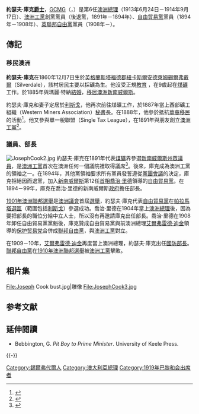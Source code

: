 {{Link style|time=2015-12-11T05:12:30+00:00}}
{{noteTA
|G1=UK Places
|G2=People
|G3=Country
}}
{{Infobox Prime Minister
|honorific-prefix=[[非常尊敬的|非常尊敬的]]
|name=約瑟夫·庫克[[爵士|爵士]]<br />Sir Joseph Cook
|honorific-suffix={{post-nominals|country=GBR|size=100%|GCMG}}
|image=JosephCookPEO.jpg
|order={{Flagicon|AUS}} 第6任[[澳大利亚总理|澳大利亚总理]]<br /><small>選舉：1913年、1914年</small>
|term_start    =1913年6月24日
|term_end      =1914年9月17日
|predecessor   =[[安德魯·費希爾|安德魯·費希爾]]
|successor     =[[安德魯·費希爾|安德魯·費希爾]]
|birth_date    ={{birth date|1860|12|7|df=y}}
|birth_place   ={{ENG}}[[斯塔福德郡|斯塔福德郡]][[紐卡斯爾安德萊姆區|紐卡斯爾安德萊姆區]]錫爾弗戴爾
|death_date    ={{death date and age|1947|7|30|1860|12|7|df=y}}
|death_place   ={{AUS}}[[新南威爾斯州|新南威爾斯州]][[悉尼|悉尼]]
|resting_place ={{AUS}}[[新南威爾斯州|新南威爾斯州]][[悉尼|悉尼]]悉尼北郊火葬場
|party=[[澳洲工黨|澳洲工黨]]（1891年－1894年）<br />[[自由貿易黨|自由貿易黨]]（1894年－1908年）<br />[[英聯邦自由黨|英聯邦自由黨]]（1908年－）
}}
'''約瑟夫·庫克[[爵士|爵士]]'''，[[聖米迦勒及聖喬治勳章|GCMG]]（{{lang-en|Sir Joseph Cook}}，{{bd|1860年|12月7日|1947年|7月30日}}）是第6任[[澳洲總理|澳洲總理]]（1913年6月24日－1914年9月17日）、[[澳洲工黨|澳洲工黨]]創黨黨員（後退黨，1891年－1894年）、[[自由貿易黨|自由貿易黨]]黨員（1894年－1908年）、[[英聯邦自由黨|英聯邦自由黨]]黨員（1908年－）。

==傳記==
===移民澳洲===
'''約瑟夫·庫克'''在1860年12月7日生於[[英格蘭|英格蘭]][[斯塔福德郡|斯塔福德郡]][[紐卡斯爾安德萊姆|紐卡斯爾安德萊姆]][[錫爾弗戴爾|錫爾弗戴爾]]（Silverdale），該村居民主要以採礦為生。他沒受正規[[英格蘭教育|教育]]<!---[[:en:Education_in_England|:en:Education in England]]--->，在9歲起在[[煤礦|煤礦]]工作。於1885年與瑪麗·特納[[結婚|結婚]]，[[移居|移居]][[澳洲|澳洲]][[新南威爾斯|新南威爾斯]]。

約瑟夫·庫克和妻子定居於[[利斯戈|利斯戈]]，他再次前往煤礦工作，於1887年當上西部礦工組織（Western Miners Association）[[秘書|秘書]]長。在1888年，他參於抵抗[[華僑華人|華裔]][[移民|移民]]的活動<ref name=adb>{{cite web
  | first=F. K.
  | last=Crowley
  | title=Cook, Sir Joseph (1860 - 1947)
  | publisher=[[澳洲國立大學|澳洲國立大學]]
  | work=[[Australian_Dictionary_of_Biography|Australian Dictionary of Biography]]
  | url=http://www.adb.online.anu.edu.au/biogs/A080108b.htm
  | accessdate=2007-04-03
  | archive-date=2011-05-25
  | archive-url=https://web.archive.org/web/20110525073736/http://www.adb.online.anu.edu.au/biogs/A080108b.htm
  | dead-url=yes
  }}</ref>。他又參與單一稅聯盟（Single Tax League），在1891年與朋友創立[[澳洲工黨|澳洲工黨]]<ref name=pms>{{cite web
 |title       = Joseph Cook
 |work        = Australia's Prime Ministers
 |publisher   = [[National_Archives_of_Australia|National Archives of Australia]]
 |url         = http://primeministers.naa.gov.au/meetpm.asp?pmId=7
 |accessdate  = 2007-04-03
 |deadurl     = yes
 |archiveurl  = https://web.archive.org/web/20070226150243/http://primeministers.naa.gov.au/meetpm.asp?pmId=7
 |archivedate = 2007-02-26
}}</ref>。

===議員、部長===
[[File:JosephCook2.jpg|thumb]]
約瑟夫·庫克在1891年代表[[煤礦|煤礦]]界參選[[新南威爾斯州眾議員|新南威爾斯州眾議員]]，是[[澳洲工黨|澳洲工黨]]首次在澳洲任何一個議院裡取得議席<ref name=nsw>{{cite web
  | title =Sir Joseph Cook (1860 - 1947)
  | work =Members of Parliament
  | publisher =[[Parliament_of_New_South_Wales|Parliament of New South Wales]]
  | url =http://www.parliament.nsw.gov.au/prod/parlment/members.nsf/1fb6ebed995667c2ca256ea100825164/77b6d8e9dac60798ca256cbe001358a5!OpenDocument
  | accessdate =2007-04-03
  | archive-date =2007-09-29
  | archive-url =https://web.archive.org/web/20070929141342/http://www.parliament.nsw.gov.au/prod/parlment/members.nsf/1fb6ebed995667c2ca256ea100825164/77b6d8e9dac60798ca256cbe001358a5!OpenDocument
  | dead-url =no
  }}</ref>。後來，庫克成為澳洲工黨的領袖之一。在1894年，其他黨領袖要求所有黨員發誓遵從[[黨團會議|黨團會議]]的決定，庫克拒絕因而退黨，加入[[新南威爾斯|新南威爾斯]]第12任[[新南威爾斯首相|首相]][[喬治·里德_(澳洲政治人物)|喬治·里德]]領導的[[自由貿易黨|自由貿易黨]]。在1894－99年，庫克在喬治·里德的新南威爾斯[[政府|政府]]擔任部長。

[[1901年澳洲聯邦選舉|1901年澳洲聯邦選舉]]是[[澳洲議會|澳洲議會]]首屆[[選舉|選舉]]，約瑟夫·庫克代表[[自由貿易黨|自由貿易黨]]在[[帕拉馬塔選區|帕拉馬塔選區]]（範圍包括[[利斯戈|利斯戈]]）參選成功。喬治·里德在1904年當上[[澳洲總理|澳洲總理]]後，因為要把部長的職位分給中立人士，所以沒有再邀請庫克出任部長。喬治·里德在1908年卸任自由貿易黨黨魁後，庫克贊成自由貿易黨與前澳洲總理[[艾爾弗雷德·迪金|艾爾弗雷德·迪金]]領導的[[保护贸易党|保护贸易党]]合併成[[聯邦自由黨|聯邦自由黨]]，與[[澳洲工黨|澳洲工黨]]對立。

在1909－10年，[[艾爾弗雷德·迪金|艾爾弗雷德·迪金]]再度當上澳洲總理，約瑟夫·庫克出任[[澳洲國防部長|國防部長]]。[[聯邦自由黨|聯邦自由黨]]在[[1910年澳洲聯邦選舉|1910年澳洲聯邦選舉]]被[[澳洲工黨|澳洲工黨]]擊敗。

{{clear}}

==相片集==
<gallery>
File:Joseph Cook bust.jpg|雕像
File:JosephCook3.jpg
</gallery>

== 参考文献 ==
{{Reflist|30em}}

== 延伸閱讀 ==
* Bebbington, G. ''Pit Boy to Prime Minister''. University of Keele Press.

{{-}}
{{澳大利亚总理}}

{{Authority control}}

{{DEFAULTSORT:Cook, Joseph}}
[[Category:錫爾弗代爾人|Category:錫爾弗代爾人]]
[[Category:澳大利亞總理|Category:澳大利亞總理]]
[[Category:1919年巴黎和会出席者|Category:1919年巴黎和会出席者]]
